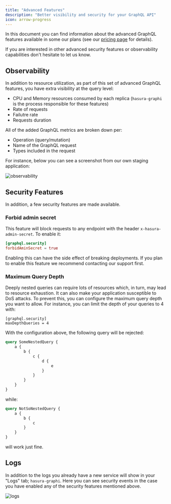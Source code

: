 ```yaml
---
title: "Advanced Features"
description: "Better visibility and security for your GraphQL API"
icon: arrow-progress
---
```


In this document you can find information about the advanced GraphQL features available in some our plans (see our [pricing page](https://nhost.io/pricing) for details).

<Note>
If you are interested in other advanced security features or observability capabilities don't hesitate to let us know.
</Note>

## Observability

In addition to resource utilization, as part of this set of advanced GraphQL features, you have extra visibility at the query level:

- CPU and Memory resources consumed by each replica (`hasura-graphi` is the process responsible for these features)
- Rate of requests
- Failutre rate
- Requests duration

All of the added GraphQL metrics are broken down per:

- Operation (query/mutation)
- Name of the GraphQL request
- Types included in the request

For instance, below you can see a screenshot from our own staging application:

![observability](/images/guides/graphql/observability.png)

## Security Features

In addition, a few security features are made available.

### Forbid admin secret

This feature will block requests to any endpoint with the header `x-hasura-admin-secret`. To enable it:

```toml
[graphql.security]
forbidAminSecret = true
```

<Warning>
Enabling this can have the side effect of breaking deployments. If you plan to enable this feature we recommend contacting our support first.
</Warning>

### Maximum Query Depth

Deeply nested queries can require lots of resources which, in turn, may lead to resource exhaustion. It can also make your application susceptible to DoS attacks. To prevent this, you can configure the maximum query depth you want to allow. For instance, you can limit the depth of your queries to 4 with:

```
[graphql.security]
maxDepthQueries = 4
```

With the configuration above, the following query will be rejected:

```graphql
query SomeNestedQuery {
    a {
        b {
            c {
                d {
                    e
                }
            }
        }
    }
}
```

while:


```graphql
query NotSoNestedQuery {
    a {
        b {
            c
        }
    }
}
```

will work just fine.

## Logs

In addition to the logs you already have a new service will show in your "Logs" tab; `hasura-graphi`. Here you can see security events in the case you have enabled any of the security features mentioned above.

![logs](/images/guides/graphql/logs.png)
